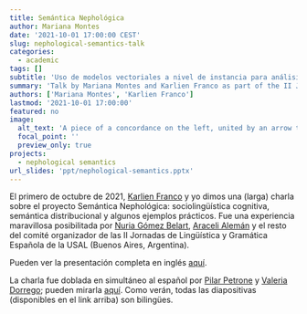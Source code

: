 ```yaml
---
title: Semántica Nephológica
author: Mariana Montes
date: '2021-10-01 17:00:00 CEST'
slug: nephological-semantics-talk
categories:
  - academic
tags: []
subtitle: 'Uso de modelos vectoriales a nivel de instancia para análisis de variación y cambio léxicos a gran escala'
summary: 'Talk by Mariana Montes and Karlien Franco as part of the II Jornadas de Lingüística y Gramática Española (USAL).'
authors: ['Mariana Montes', 'Karlien Franco']
lastmod: '2021-10-01 17:00:00'
featured: no
image:
  alt_text: 'A piece of a concordance on the left, united by an arrow to a colourful scatterplot on the right.'
  focal_point: ''
  preview_only: true
projects: 
  - nephological semantics
url_slides: 'ppt/nephological-semantics.pptx'
---
```


El primero de octubre de 2021, [Karlien Franco](https://www.arts.kuleuven.be/ling/qlvl/people/pages/00076167) y yo dimos una (larga) charla sobre el proyecto Semántica Nephológica: sociolingüística cognitiva, semántica distribucional y algunos ejemplos prácticos. Fue una experiencia maravillosa posibilitada por [Nuria Gómez Belart](https://www.nuriagomezbelart.com/), [Araceli Alemán](https://salvador.academia.edu/AraceliAlem%C3%A1n) y el resto del comité organizador de las II Jornadas de Lingüística y Gramática Española de la USAL (Buenos Aires, Argentina).

Pueden ver la presentación completa en inglés [aquí](https://youtu.be/BZnTXSf6heY).

La charla fue doblada en simultáneo al español por [Pilar Petrone](https://www.linkedin.com/in/pilar-petrone-611150180/?originalSubdomain=ar) y [Valeria Dorrego](https://www.linkedin.com/in/valeria-dorrego-aa0073a9/); pueden mirarla [aquí](https://youtu.be/lpqgBXZfuPc). Como verán, todas las diapositivas (disponibles en el link arriba) son bilingües.
